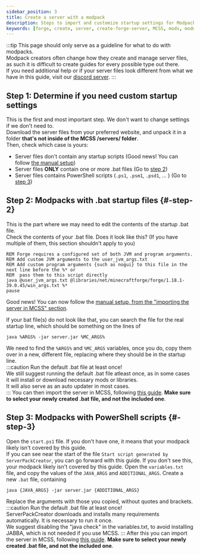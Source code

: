 ```yaml
---
sidebar_position: 3
title: Create a server with a modpack
description: Steps to import and customize startup settings for Modpacks
keywords: [forge, create, server, create-forge-server, MCSS, mods, modded, modpack]
---
```


:::tip 
This page should only serve as a guideline for what to do with modpacks.  
Modpack creators often change how they create and manage server files, as such it is difficult to create guides for every possible type out there.  
If you need additional help or if your server files look different from what we have in this guide, visit our [discord server](https://www.mcserversoft.com/discord).
:::

## Step 1: Determine if you need custom startup settings
This is the first and most important step. We don't want to change settings if we don't need to.  
Download the server files from your preferred website, and unpack it in a folder **that's not inside of the MCSS /servers/ folder**.  
Then, check which case is yours:
 - Server files don't contain any startup scripts (Good news! You can follow [the manual setup](/basic/create-server/Forge/create-forge-server-manually))
 - Server files **ONLY** contain one or more .bat files (Go to [step 2](#-step-2))
 - Server files contains PowerShell scripts (`.ps1`, `.psm1`, `.psd1`, ... )  (Go to [step 3](#-step-3))

## Step 2: Modpacks with .bat startup files {#-step-2}
This is the part where we may need to edit the contents of the startup .bat file.  
Check the contents of your .bat file. Does it look like this? (If you have multiple of them, this section shouldn't apply to you)
```batch
REM Forge requires a configured set of both JVM and program arguments.
REM Add custom JVM arguments to the user_jvm_args.txt
REM Add custom program arguments {such as nogui} to this file in the next line before the %* or
REM  pass them to this script directly
java @user_jvm_args.txt @libraries/net/minecraftforge/forge/1.18.1-39.0.45/win_args.txt %*
pause
```
Good news! You can now follow the [manual setup, from the "importing the server in MCSS" section](/basic/create-server/Forge/create-forge-server-manually#-migrate-the-server-to-mcss).  

If your bat file(s) do not look like that, you can search the file for the real startup line, which should be something on the lines of
```batch
java %ARGS% -jar server.jar %MC_ARGS%
```
We need to find the `%ARGS%` and `%MC_ARGS` variables, once you do, copy them over in a new, different file, replacing where they should be in the startup line.  
:::caution Run the default .bat file at least once!  
We still suggest running the default .bat file atleast once, as in some cases it will install or download necessary mods or libraries.  
It will also serve as an auto updater in most cases.  
:::
You can then import the server in MCSS, following [this guide](/basic/import-server/supported-server-files). **Make sure to select your newly created .bat file, and not the included one**.

## Step 3: Modpacks with PowerShell scripts {#-step-3}
Open the `start.ps1` file. If you don't have one, it means that your modpack likely isn't covered by this guide.  
If you can see near the start of the file `Start script generated by ServerPackCreator`, you can go forward with this guide. If you don't see this, your modpack likely isn't covered by this guide.
Open the `variables.txt` file, and copy the values of the `JAVA_ARGS` and `ADDITIONAL_ARGS`.
Create a new `.bat` file, containing
```batch
java {JAVA_ARGS} -jar server.jar {ADDITIONAL_ARGS}
```
Replace the arguments with those you copied, without quotes and brackets.  
:::caution Run the default .bat file at least once!  
ServerPackCreator downloads and installs many requirements automatically. It is necessary to run it once.  
We suggest disabling the "java check" in the variables.txt, to avoid installing JABBA, which is not needed if you use MCSS.
:::
After this you can import the server in MCSS, following [this guide](/basic/import-server/supported-server-files). **Make sure to select your newly created .bat file, and not the included one**.